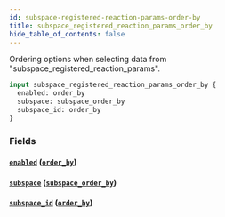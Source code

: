 ```yaml
---
id: subspace-registered-reaction-params-order-by
title: subspace_registered_reaction_params_order_by
hide_table_of_contents: false
---
```



Ordering options when selecting data from "subspace_registered_reaction_params".

```graphql
input subspace_registered_reaction_params_order_by {
  enabled: order_by
  subspace: subspace_order_by
  subspace_id: order_by
}
```


### Fields

#### [`enabled`](#) ([`order_by`](../enums/order-by))




#### [`subspace`](#) ([`subspace_order_by`](../inputs/subspace-order-by))




#### [`subspace_id`](#) ([`order_by`](../enums/order-by))






